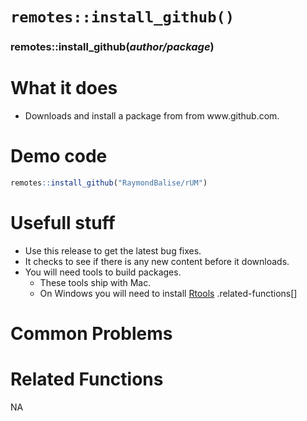 # [`remotes::install_github()`]{.blue}
 
 
### [remotes::install_github]{.blue}(*author/package*){.center} 
 
# What it does 

+ Downloads and install a package from from www.github.com.
  
 
# Demo code 

```r
remotes::install_github("RaymondBalise/rUM")
```
  
 
# Usefull stuff 

+ Use this release to get the latest bug fixes.
+ It checks to see if there is any new content before it downloads.
+ You will need tools to build packages.
  + These tools ship with Mac.
  + On Windows you will need to install [Rtools](https://cran.r-project.org/bin/windows/Rtools/rtools40.html)
.related-functions[]
  
 
# Common Problems 

  
 
# Related Functions 
NA  
